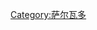 {{Navbox
|name = National Symbols of El Salvador
|title = [[Image:Flag of El Salvador.svg|20px|Flag of El Salvador]] [[薩爾瓦多]]的國家符號
|listclass = hlist
|list1 = 
* [[薩爾瓦多國旗]]
* [[萨尔瓦多国徽]]
* [[萨尔瓦多国歌]]
* [[紅花風鈴木|紅花風鈴木國樹]]
* [[象脚王兰|象腳王蘭國花]]
* [[綠眉翠鴗|綠眉翠鴗國鳥]]
}}
<noinclude>
{{collapsible option}}
[[Category:萨尔瓦多]]
</noinclude>